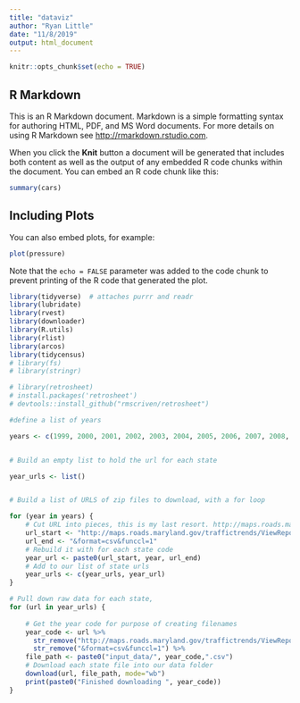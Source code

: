 ```yaml
---
title: "dataviz"
author: "Ryan Little"
date: "11/8/2019"
output: html_document
---
```


```r
knitr::opts_chunk$set(echo = TRUE)
```

## R Markdown

This is an R Markdown document. Markdown is a simple formatting syntax for authoring HTML, PDF, and MS Word documents. For more details on using R Markdown see <http://rmarkdown.rstudio.com>.

When you click the **Knit** button a document will be generated that includes both content as well as the output of any embedded R code chunks within the document. You can embed an R code chunk like this:

```r
summary(cars)
```

## Including Plots

You can also embed plots, for example:

```r
plot(pressure)
```

Note that the `echo = FALSE` parameter was added to the code chunk to prevent printing of the R code that generated the plot.


```r
library(tidyverse)  # attaches purrr and readr
library(lubridate)
library(rvest)
library(downloader)
library(R.utils)
library(rlist)
library(arcos)
library(tidycensus)
# library(fs)
# library(stringr)

# library(retrosheet)
# install.packages('retrosheet')
# devtools::install_github("rmscriven/retrosheet")
```

```r

#define a list of years

years <- c(1999, 2000, 2001, 2002, 2003, 2004, 2005, 2006, 2007, 2008, 2009, 2010, 2011, 2012, 2013, 2014, 2015, 2016)


# Build an empty list to hold the url for each state

year_urls <- list()


# Build a list of URLS of zip files to download, with a for loop

for (year in years) {
    # Cut URL into pieces, this is my last resort. http://maps.roads.maryland.gov/traffictrends/ViewReports.aspx?reportName=HourDistWeekdayByGroup&theYear=2016&format=csv&funccl=1
    url_start <- "http://maps.roads.maryland.gov/traffictrends/ViewReports.aspx?reportName=HourDistWeekdayByGroup&theYear="
    url_end <- "&format=csv&funccl=1"
    # Rebuild it with for each state code
    year_url <- paste0(url_start, year, url_end)
    # Add to our list of state urls
    year_urls <- c(year_urls, year_url)
}

# Pull down raw data for each state, 
for (url in year_urls) {
    
    # Get the year code for purpose of creating filenames
    year_code <- url %>%
      str_remove("http://maps.roads.maryland.gov/traffictrends/ViewReports.aspx?reportName=HourDistWeekdayByGroup&theYear=") %>%
      str_remove("&format=csv&funccl=1") %>%
    file_path <- paste0("input_data/", year_code,".csv")
    # Download each state file into our data folder
    download(url, file_path, mode="wb")
    print(paste0("Finished downloading ", year_code))
}

```
